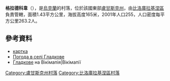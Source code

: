 {{coord|49|44|26|N|38|36|16|E|scale:100000|display=title}}

'''格拉德科韋'''（{{lang-uk|Гладкове}}），是[[烏克蘭|烏克蘭]]的村落，位於該國東部[[盧甘斯克州|盧甘斯克州]]，由[[比洛庫拉基涅區|比洛庫拉基涅區]]負責管轄，面積1.43平方公里，海拔高度165米，2001年人口255，人口密度每平方公里263.2人。

==參考資料==
* [http://w1.c1.rada.gov.ua/pls/z7502/A005?rdat1=07.12.2010&rf7571=42625 картка]{{dead link|date=2018年3月 |bot=InternetArchiveBot |fix-attempted=yes }}
* [http://weather.in.ua/ua/lyganskaja/5128 Погода в селі Гладкове] {{Wayback|url=http://weather.in.ua/ua/lyganskaja/5128 |date=20201026014720 }}
* [http://wikimapia.org/23217569/uk/Гладкове Гладкове] {{Wayback|url=http://wikimapia.org/23217569/uk/%D0%93%D0%BB%D0%B0%D0%B4%D0%BA%D0%BE%D0%B2%D0%B5 |date=20161003185219 }} на Вікімапія|Вікімапії

{{DEFAULTSORT:Гладкове}}
[[Category:盧甘斯克州村落|Category:盧甘斯克州村落]]
[[Category:比洛庫拉基涅區村落|Category:比洛庫拉基涅區村落]]


{{Luhansk-geo-stub}}